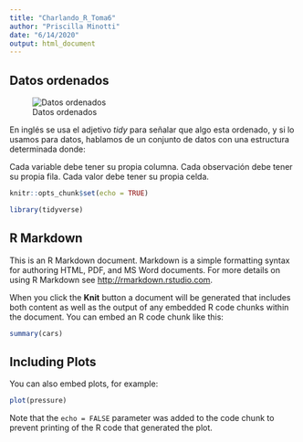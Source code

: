```yaml
---
title: "Charlando_R_Toma6"
author: "Priscilla Minotti"
date: "6/14/2020"
output: html_document
---
```


## Datos ordenados

![Datos ordenados](https://github.com/pmnatural/Entrando_datos/blob/master/tidy-1.svg)

En inglés se usa el adjetivo _tidy_  para señalar que algo esta ordenado, y si lo usamos para datos, hablamos de un conjunto de datos con una estructura determinada donde:

Cada variable debe tener su propia columna.
Cada observación debe tener su propia fila.
Cada valor debe tener su propia celda.



```r
knitr::opts_chunk$set(echo = TRUE)

library(tidyverse)
```

## R Markdown

This is an R Markdown document. Markdown is a simple formatting syntax for authoring HTML, PDF, and MS Word documents. For more details on using R Markdown see <http://rmarkdown.rstudio.com>.

When you click the **Knit** button a document will be generated that includes both content as well as the output of any embedded R code chunks within the document. You can embed an R code chunk like this:

```r
summary(cars)
```

## Including Plots

You can also embed plots, for example:

```r
plot(pressure)
```

Note that the `echo = FALSE` parameter was added to the code chunk to prevent printing of the R code that generated the plot.
